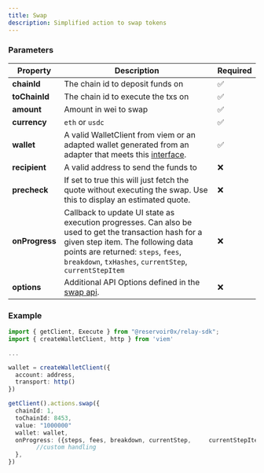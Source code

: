 ```yaml
---
title: Swap
description: Simplified action to swap tokens
---
```


### Parameters

| Property       | Description                                                                                                                                                                                                                                                                                                                                   | Required |
| -------------- | --------------------------------------------------------------------------------------------------------------------------------------------------------------------------------------------------------------------------------------------------------------------------------------------------------------------------------------------- | -------- |
| **chainId**    | The chain id to deposit funds on                                                                                                                                                                                                                                                                                                              | ✅      |
| **toChainId**  | The chain id to execute the txs on                                                                                                                                                                                                                                                                                                            | ✅      |
| **amount**        | Amount in wei to swap | ✅      |
| **currency**        | `eth` or `usdc` | ✅      |
| **wallet**     | A valid WalletClient from viem or an adapted wallet generated from an adapter that meets this [interface](https://github.com/reservoirprotocol/relay-sdk/blob/main/packages/sdk/src/types/AdaptedWallet.ts).                                                                                                                                  | ✅      |
| **recipient**     | A valid address to send the funds to                                                                                                                                  | ❌      |
| **precheck**     | If set to true this will just fetch the quote without executing the swap. Use this to display an estimated quote.                                                                                                                                  | ❌      |
| **onProgress** | Callback to update UI state as execution progresses. Can also be used to get the transaction hash for a given step item. The following data points are returned: `steps`, `fees`, `breakdown`, `txHashes`, `currentStep`, `currentStepItem`                                                                                                                                                                                                                      | ❌      |
| **options**        | Additional API Options defined in the [swap api](/references/api/execute-swap). | ❌     |

### Example

```typescript
import { getClient, Execute } from "@reservoir0x/relay-sdk";
import { createWalletClient, http } from 'viem'

...

wallet = createWalletClient({
  account: address,
  transport: http()
})

getClient().actions.swap({
  chainId: 1,
  toChainId: 8453,
  value: "1000000"
  wallet: wallet,
  onProgress: ({steps, fees, breakdown, currentStep,     currentStepItem, txHashes}) => {
        //custom handling
  },
})

